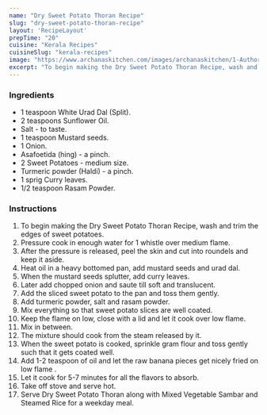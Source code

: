 ---
name: "Dry Sweet Potato Thoran Recipe"
slug: "dry-sweet-potato-thoran-recipe"
layout: 'RecipeLayout'
prepTime: "20"
cuisine: "Kerala Recipes"
cuisineSlug: "kerala-recipes"
image: "https://www.archanaskitchen.com/images/archanaskitchen/1-Author/Smitha-Kalluraya/Dry_Sweet_Potato_Thoran.jpg"
excerpt: "To begin making the Dry Sweet Potato Thoran Recipe, wash and trim the edges of sweet potatoes"
---

### Ingredients

- 1 teaspoon White Urad Dal (Split).
- 2 teaspoons Sunflower Oil.
- Salt - to taste.
- 1 teaspoon Mustard seeds.
- 1 Onion.
- Asafoetida (hing) - a pinch.
- 2 Sweet Potatoes - medium size.
- Turmeric powder (Haldi) - a pinch.
- 1 sprig Curry leaves.
- 1/2 teaspoon Rasam Powder.

### Instructions

1. To begin making the Dry Sweet Potato Thoran Recipe, wash and trim the edges of sweet potatoes.
1. Pressure cook in enough water for 1 whistle over medium flame.
1. After the pressure is released, peel the skin and cut into roundels and keep it aside.
1. Heat oil in a heavy bottomed pan, add mustard seeds and urad dal.
1. When the mustard seeds splutter, add curry leaves.
1. Later add chopped onion and saute till soft and translucent.
1. Add the sliced sweet potato to the pan and toss them gently.
1. Add turmeric powder, salt and rasam powder.
1. Mix everything so that sweet potato slices are well coated.
1. Keep the flame on low, close with a lid and let it cook over low flame.
1. Mix in between.
1. The mixture should cook from the steam released by it.
1. When the sweet potato is cooked, sprinkle gram flour and toss gently such that it gets coated well.
1. Add 1-2 teaspoon of oil and let the raw banana pieces get nicely fried on low flame .
1. Let it cook for 5-7 minutes for all the flavors to absorb.
1. Take off stove and serve hot.
1. Serve Dry Sweet Potato Thoran along with Mixed Vegetable Sambar and Steamed Rice for a weekday meal.
